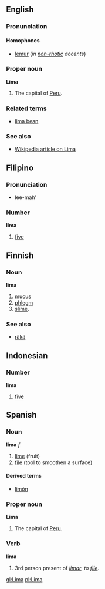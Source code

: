 ==English==
===Pronunciation===
====Homophones====
*[[lemur]] (''in [[non-rhotic]] accents'')

===Proper noun===
'''Lima'''

#The capital of [[Peru]].

===Related terms===
*[[lima bean]]

===See also===
*[[w:Lima|Wikipedia article on Lima]]

==Filipino==
===Pronunciation===
*lee-mah'

===Number===
'''lima'''
#[[five]]

==Finnish==
===Noun===
'''lima'''

#[[mucus]]
#[[phlegm]]
#[[slime]].

===See also===
*[[räkä]]

==Indonesian==
===Number===
'''lima'''
#[[five]]

==Spanish==
===Noun===
'''lima''' ''f''

# [[lime]] (fruit)
# [[file]] (tool to smoothen a surface)

====Derived terms====
*[[limón]]

===Proper noun===
'''Lima'''

#The capital of [[Peru]].

===Verb===
'''lima'''

# 3rd person present of ''[[limar]]'', ''to [[file]]''.

[[gl:Lima]]
[[pl:Lima]]